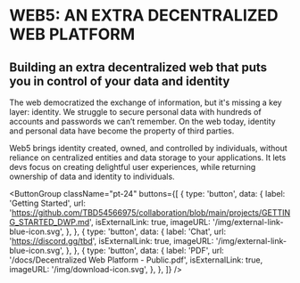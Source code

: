 
# WEB5: AN EXTRA DECENTRALIZED WEB PLATFORM

## Building an extra decentralized web that puts you in control of your data and identity

The web democratized the exchange of information, but it's missing a key layer: identity. We struggle to secure personal data with hundreds of accounts and passwords we can’t remember. On the web today, identity and personal data have become the property of third parties.

Web5 brings <TooltipWrapper trigger="decentralized identity">identity created, owned, and controlled by individuals, without reliance on centralized entities</TooltipWrapper> and data storage to your applications. It lets devs focus on creating delightful user experiences, while returning ownership of data and identity to individuals.

<div className="mx-[2.875rem] tablet:mx-[4.5rem] desktop:mx-[6.625rem] mt-[1.75rem] desktop:mt-[3.25rem]">
  <SwitchIllustration {...content.web5Illustrations} />
</div>

<ButtonGroup
  className="pt-24"
  buttons={[
    {
      type: 'button',
      data: {
        label: 'Getting Started',
        url: 'https://github.com/TBD54566975/collaboration/blob/main/projects/GETTING_STARTED_DWP.md',
        isExternalLink: true,
        imageURL: '/img/external-link-blue-icon.svg',
      },
    },
    {
      type: 'button',
      data: {
        label: 'Chat',
        url: 'https://discord.gg/tbd',
        isExternalLink: true,
        imageURL: '/img/external-link-blue-icon.svg',
      },
    },
    {
      type: 'button',
      data: {
        label: 'PDF',
        url: '/docs/Decentralized Web Platform - Public.pdf',
        isExternalLink: true,
        imageURL: '/img/download-icon.svg',
      },
    },
  ]}
/>
